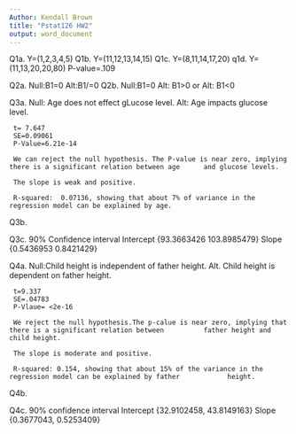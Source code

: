 ---
Author: Kendall Brown
title: "Pstat126 HW2"
output: word_document
---

Q1a. Y=(1,2,3,4,5)
Q1b. Y=(11,12,13,14,15)
Q1c. Y=(8,11,14,17,20)
q1d. Y=(11,13,20,20,80) P-value=.109

Q2a. Null:B1=0
     Alt:B1/=0
Q2b. Null:B1=0
     Alt: B1>0 or Alt: B1<0

Q3a. Null: Age does not effect gLucose level.
     Alt: Age impacts glucose level.
     
     t= 7.647
     SE=0.09061
     P-Value=6.21e-14
     
     We can reject the null hypothesis. The P-value is near zero, implying there is a significant relation between age      and glucose levels.
     
     The slope is weak and positive.
     
     R-squared:  0.07136, showing that about 7% of variance in the regression model can be explained by age.


Q3b. 

Q3c. 90% Confidence interval
     Intercept {93.3663426 103.8985479}
     Slope {0.5436953 0.8421429}

Q4a. Null:Child height is independent of father height.
     Alt. Child height is dependent on father height.
     
     t=9.337
     SE=.04783
     P-Vlaue= <2e-16
     
     We reject the null hypothesis.The p-calue is near zero, implying that there is a significant relation between          father height and child height.
     
     The slope is moderate and positive.
     
     R-squared: 0.154, showing that about 15% of the variance in the regression model can be explained by father            height.

Q4b. 

Q4c. 90% confidence interval
     Intercept {32.9102458, 43.8149163}
     Slope  {0.3677043, 0.5253409}

